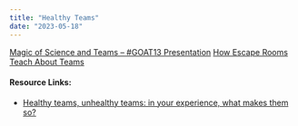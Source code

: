 ```yaml
---
title: "Healthy Teams"
date: "2023-05-18"
---
```


[Magic of Science and Teams – #GOAT13 Presentation]((/blog/magic-of-science-and-teams-presentation))
[How Escape Rooms Teach About Teams](/blog/how-escape-rooms-teach-about-teams)

#### Resource Links:

- [Healthy teams, unhealthy teams: in your experience, what makes them so?](https://dev.to/gergelyorosz/healthy-teams-unhealthy-teams-in-your-experience-what-makes-them-so-4kdh)

